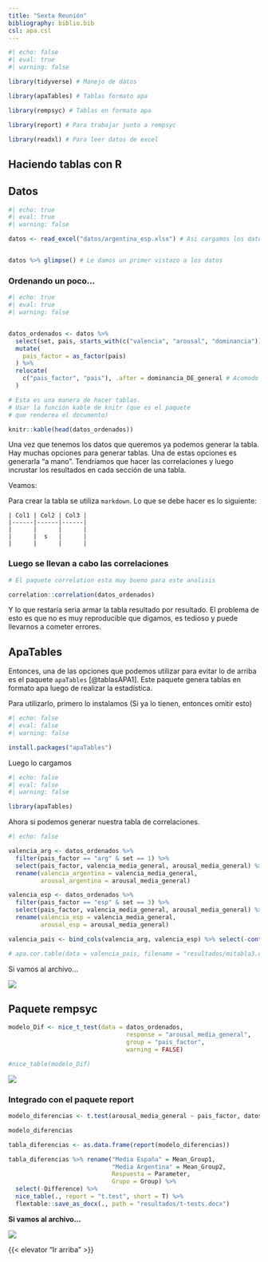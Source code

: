 ```yaml
---
title: "Sexta Reunión"
bibliography: biblio.bib
csl: apa.csl
---
```


```r
#| echo: false
#| eval: true
#| warning: false

library(tidyverse) # Manejo de datos

library(apaTables) # Tablas formato apa

library(rempsyc) # Tablas en formato apa

library(report) # Para trabajar junto a rempsyc

library(readxl) # Para leer datos de excel
```

## Haciendo tablas con R

## Datos

```r
#| echo: true
#| eval: true
#| warning: false

datos <- read_excel("datos/argentina_esp.xlsx") # Asi cargamos los datos


datos %>% glimpse() # Le damos un primer vistazo a los datos 

```

### Ordenando un poco...

```r
#| echo: true
#| eval: true
#| warning: false


datos_ordenados <- datos %>% 
  select(set, pais, starts_with(c("valencia", "arousal", "dominancia"))) %>% # Con esto selecciono todas las que arrancon con "texto"
  mutate(
    pais_factor = as_factor(pais)
  ) %>% 
  relocate(
    c("pais_factor", "pais"), .after = dominancia_DE_general # Acomodo dos variables
  )

# Esta es una manera de hacer tablas.
# Usar la función kable de knitr (que es el paquete
# que renderea el documento)

knitr::kable(head(datos_ordenados))  

```

Una vez que tenemos los datos que queremos ya podemos generar la tabla. Hay muchas opciones para generar tablas. Una de estas opciones es generarla "a mano". Tendríamos que hacer las correlaciones y luego incrustar los resultados en cada sección de una tabla.

Veamos:

Para crear la tabla se utiliza `markdown`. Lo que se debe hacer es lo siguiente:

    | Col1 | Col2 | Col3 |
    |------|------|------|
    |      |      |      |
    |      |  s   |      |
    |      |      |      |

### Luego se llevan a cabo las correlaciones

```r

# El paquete correlation esta muy bueno para este analisis

correlation::correlation(datos_ordenados) 

```

Y lo que restaría seria armar la tabla resultado por resultado. El problema de esto es que no es muy reproducible que digamos, es tedioso y puede llevarnos a cometer errores.

## ApaTables

Entonces, una de las opciones que podemos utilizar para evitar lo de arriba es el paquete `apaTables` [@tablasAPA1]. Este paquete genera tablas en formato apa luego de realizar la estadística.

Para utilizarlo, primero lo instalamos (Si ya lo tienen, entonces omitir esto)

```r
#| echo: false
#| eval: false
#| warning: false

install.packages("apaTables")
```

Luego lo cargamos

```r
#| echo: false
#| eval: false
#| warning: false

library(apaTables)
```

Ahora si podemos generar nuestra tabla de correlaciones.

```r
#| echo: false

valencia_arg <- datos_ordenados %>% 
  filter(pais_factor == "arg" & set == 1) %>% 
  select(pais_factor, valencia_media_general, arousal_media_general) %>% 
  rename(valencia_argentina = valencia_media_general,
         arousal_argentina = arousal_media_general)

valencia_esp <- datos_ordenados %>% 
  filter(pais_factor == "esp" & set == 3) %>% 
  select(pais_factor, valencia_media_general, arousal_media_general) %>% 
  rename(valencia_esp = valencia_media_general,
         arousal_esp = arousal_media_general)

valencia_pais <- bind_cols(valencia_arg, valencia_esp) %>% select(-contains("pais"))

# apa.cor.table(data = valencia_pais, filename = "resultados/mitabla3.doc", landscape = T)

```

Si vamos al archivo...

![](imgagenes/tablaEj.png){fig-align="center"}

## Paquete rempsyc

```r

modelo_Dif <- nice_t_test(data = datos_ordenados,
                                 response = "arousal_media_general",
                                 group = "pais_factor",
                                 warning = FALSE)

#nice_table(modelo_Dif)

```

![](imgagenes/nice_tabla.png){fig-align="center"}

### Integrado con el paquete report

```r

modelo_diferencias <- t.test(arousal_media_general ~ pais_factor, datos_ordenados)

modelo_diferencias

tabla_diferencias <- as.data.frame(report(modelo_diferencias))

tabla_diferencias %>% rename("Media España" = Mean_Group1,
                             "Media Argentina" = Mean_Group2,
                             Respuesta = Parameter,
                             Grupo = Group) %>% 
  select(-Difference) %>% 
  nice_table(., report = "t.test", short = T) %>% 
  flextable::save_as_docx(., path = "resultados/t-tests.docx")

```

**Si vamos al archivo...**

![](imgagenes/t_test_tabla.png){fig-align="center"}

{{< elevator "Ir arriba" >}}

